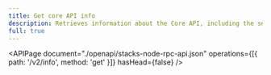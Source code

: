 ```yaml
---
title: Get core API info
description: Retrieves information about the Core API, including the server version.
full: true
---
```


<APIPage
  document="./openapi/stacks-node-rpc-api.json"
  operations={[{ path: '/v2/info', method: 'get' }]}
  hasHead={false}
/>